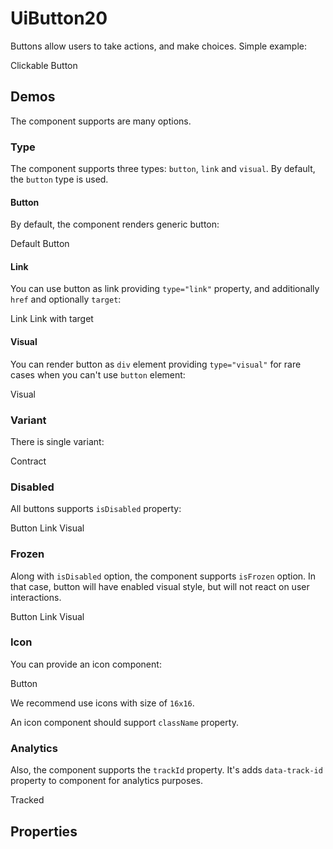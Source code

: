 


<Meta title="UiButton20/Docs" />

# UiButton20

Buttons allow users to take actions, and make choices. Simple example:

<Canvas className={contractBackground}>
  <UiButton20 variant="contract">Clickable Button</UiButton20>
</Canvas>

## Demos

The component supports are many options.

### Type

The component supports three types: `button`, `link` and `visual`. By default, the `button` type is used.

#### Button

By default, the component renders generic button:

<Canvas className={contractBackground}>
  <UiButton20 variant="contract">Default</UiButton20>
  <UiButton20 type="button" variant="contract">Button</UiButton20>
</Canvas>

#### Link

You can use button as link providing `type="link"` property, and additionally `href` and optionally `target`:

<Canvas className={contractBackground}>
  <UiButton20 href="#" type="link" variant="contract">Link</UiButton20>
  <UiButton20 href="#" target="_blank" type="link" variant="contract">Link with target</UiButton20>
</Canvas>

#### Visual

You can render button as `div` element providing `type="visual"` for rare cases when you can't use `button` element:

<Canvas className={contractBackground}>
  <UiButton20 type="visual" variant="contract">Visual</UiButton20>
</Canvas>

### Variant

There is single variant:

<Canvas className={contractBackground}>
  <UiButton20 variant="contract">Contract</UiButton20>
</Canvas>

### Disabled

All buttons supports `isDisabled` property:

<Canvas className={contractBackground}>
  <UiButton20 isDisabled type="button" variant="contract">Button</UiButton20>
  <UiButton20 href="#" isDisabled type="link" variant="contract">Link</UiButton20>
  <UiButton20 isDisabled type="visual" variant="contract">Visual</UiButton20>
</Canvas>

### Frozen

Along with `isDisabled` option, the component supports `isFrozen` option. In that case, button will have enabled visual
style, but will not react on user interactions.

<Canvas className={contractBackground}>
  <UiButton20 isFrozen type="button" variant="contract">Button</UiButton20>
  <UiButton20 href="#" isFrozen type="link" variant="contract">Link</UiButton20>
  <UiButton20 isFrozen type="visual" variant="contract">Visual</UiButton20>
</Canvas>

### Icon

You can provide an icon component:

<Canvas className={contractBackground}>
  <UiButton20 icon={AddIcon} variant="contract">Button</UiButton20>
</Canvas>

We recommend use icons with size of `16x16`.

An icon component should support `className` property.

### Analytics

Also, the component supports the `trackId` property. It's adds `data-track-id` property to component for analytics
purposes.

<Canvas className={contractBackground}>
  <UiButton20 trackId="my-track-id" type="button" variant="contract">Tracked</UiButton20>
</Canvas>

## Properties

<ArgsTable of={UiButton20} />
